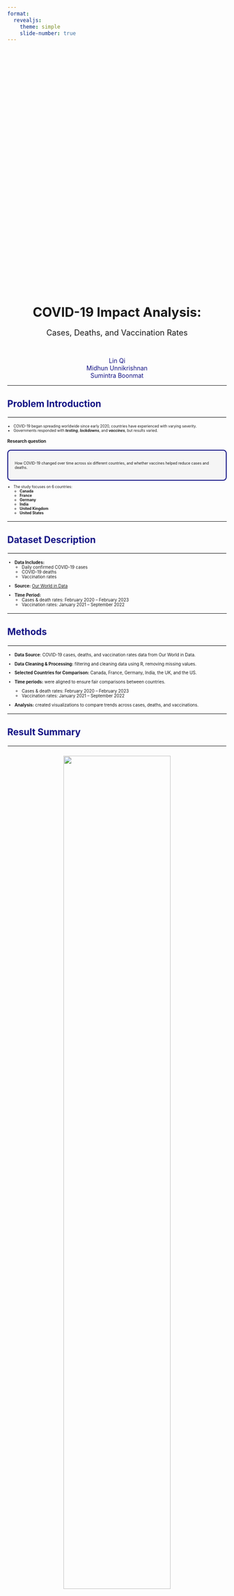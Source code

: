 ```yaml
---
format:
  revealjs:
    theme: simple
    slide-number: true
---
```


## 

::: {style="text-align: center; margin-top: 15vh;"}
## [COVID-19 Impact Analysis:]{style="font-size: 1.4em;"}<br>

[Cases, Deaths, and Vaccination Rates]{style="font-size: 1.3em;"}

<br>

[Lin Qi]{style="color: #111184;"}<br> [Midhun
Unnikrishnan]{style="color: #111184;"}<br> [Sumintra
Boonmat]{style="color: #111184;"}
:::

------------------------------------------------------------------------

## [Problem Introduction]{style="color: #111184;"}

<hr style="border: 1px solid #f5f5f5;">

::: {.fragment style="font-size: 60%;"}
-   COVID-19 began spreading worldwide since early 2020, countries have
    experienced with varying severity.
-   Governments responded with ***testing***, ***lockdowns***, and
    ***vaccines***, but results varied.
:::

:::: fragment
[Research question]{style="font-size: 70%; font-weight: bold;"}

::: {style="border: 2px solid #111184; border-radius: 8px; padding: 15px; font-size: 60%; background-color: #f5f5f5;"}
How COVID-19 changed over time across six different countries, and
whether vaccines helped reduce cases and deaths.
:::
::::

::: {.fragment style="font-size: 60%;"}
-   The study focuses on 6 countries:
    -   **Canada**
    -   **France**
    -   **Germany**
    -   **India**
    -   **United Kingdom**
    -   **United States**
:::

------------------------------------------------------------------------

## [Dataset Description]{style="color: #111184;"}

<hr style="border: 1px solid #f5f5f5;">

::: {.fragment style="font-size: 70%;"}
-   **Data Includes:**
    -   Daily confirmed COVID-19 cases
    -   COVID-19 deaths
    -   Vaccination rates
:::

::: {.fragment style="font-size: 70%;"}
-   **Source:** [Our World in Data](https://ourworldindata.org/)
:::

::: {.fragment style="font-size: 70%;"}
-   **Time Period:**
    -   Cases & death rates: February 2020 – February 2023
    -   Vaccination rates: January 2021 – September 2022
:::

------------------------------------------------------------------------

## [Methods]{style="color: #111184;"}

<hr style="border: 1px solid #f5f5f5;">

::: {.fragment style="font-size: 70%;"}
-   **Data Source**: COVID-19 cases, deaths, and vaccination rates data
    from Our World in Data.

-   **Data Cleaning & Processing:** filtering and cleaning data using R,
    removing missing values.
:::

::: {.fragment style="font-size: 70%;"}
-   **Selected Countries for Comparison:** Canada, France, Germany,
    India, the UK, and the US.

-   **Time periods:** were aligned to ensure fair comparisons between
    countries.

    -   Cases & death rates: February 2020 – February 2023
    -   Vaccination rates: January 2021 – September 2022

-   **Analysis:** created visualizations to compare trends across cases,
    deaths, and vaccinations.
:::

------------------------------------------------------------------------

## [Result Summary]{style="color: #111184;"}

<hr style="border: 1px solid #f5f5f5; margin-bottom: 1.5em;">

<div style="text-align: center;">
  <img src="images/cases_vaccination.png" style="width: 70%;">
</div>

:::: fragment
<div style="font-weight: bold; font-size: 60%; margin-top: 1.2em; margin-bottom: 0.6em;">
Vaccination Rolled Out After Cases Rose
</div>

<div style="font-size: 60%;">
- This figure overlays confirmed COVID-19 case rates and vaccination rates.  
- Case surges often occurred **before** vaccination began.  
- Many countries began vaccinating **after** major outbreaks had already started.
</div>
::::


------------------------------------------------------------------------

## [Result Summary]{style="color: #111184;"}
<hr style="border: 1px solid #f5f5f5; margin-bottom: 1.5em;">

<div style="text-align: center;">
  <img src="images/cases_deaths_vaccination.png" style="width: 70%;">
</div>

:::: fragment
<div style="font-weight: bold; font-size: 60%; margin-top: 1.2em; margin-bottom: 0.6em;">
Vaccines Helped Reduce Deaths Over Time
</div>

<div style="font-size: 60%;">
- This plot compares COVID-19 cases, deaths, and vaccination rates.  
- As vaccination increased, deaths did **not rise proportionally** with cases.  
- This was especially true in **later waves**, showing that vaccines helped reduce severity.
</div>
::::

------------------------------------------------------------------------

## [Result Summary]{style="color: #111184;"}
<hr style="border: 1px solid #f5f5f5; margin-bottom: 1.5em;">

<div style="text-align: center;">
  <img src="images/lagged_vaccination_vs_cases.png" style="width: 70%;">
</div>

:::: fragment
<div style="font-weight: bold; font-size: 60%; margin-top: 1.2em; margin-bottom: 0.6em;">
Vaccines Slowed the Spread After Rollout
</div>

<div style="font-size: 60%;">
- This figure shows a **7-day lag analysis** between vaccination rates and new case numbers.  
- In countries with higher vaccination, new cases **declined shortly after rollout**.  
- The trend suggests vaccines helped **reduce transmission** within a short time window.
</div>
::::

---

## [Conclusion]{style="color: #111184;"}

<hr style="border: 1px solid #f5f5f5;">

::: {.fragment style="font-size: 80%;"}
After analyzing the COVID-19 cases, deaths, and vaccination data from
six different countries.
:::

::: {.fragment style="font-size: 80%;"}
**Key Findings:**
:::

::: {.fragment style="font-size: 80%;"}
1.  Case numbers often rose before widespread vaccination began.
:::

::: {.fragment style="font-size: 80%;"}
2.  Major outbreaks led to sharp daily changes in both cases and vaccine
    doses.
:::

::: {.fragment style="font-size: 80%;"}
3.  A 7-day lag analysis showed that higher vaccination rates were
    followed by fewer new cases, especially where rollout was early and
    sustained.
:::

## [Recomendations]{style="color: #111184;"}

<hr style="border: 1px solid #f5f5f5;">

::: {.fragment style="font-size: 80%;"}
- Start vaccines **rapidly and early**, especially in lower-income regions like India.
:::
::: {.fragment style="font-size: 80%;"}
- Use **proactive vaccination programs** instead of waiting for case surges.
:::
::: {.fragment style="font-size: 80%;"}
- Establish **standardized global data reporting** to enable accurate comparisons and policy decisions.
:::
::: {.fragment style="font-size: 80%;"}
- Ensure **sustained vaccination efforts** over time, not just one-time campaigns.
:::
::: {.fragment style="font-size: 80%;"}
- Long-term vaccine coverage, as seen in the **US and UK**, helped lower both case severity and death rates.
:::
